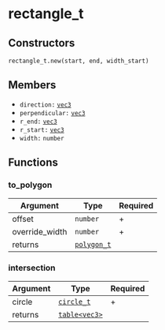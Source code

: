 # rectangle_t

## Constructors

`rectangle_t.new(start, end, width_start)`

## Members

- `direction:` [`vec3`](/structs/vec3)
- `perpendicular:` [`vec3`](/structs/vec3)
- `r_end:` [`vec3`](/structs/vec3)
- `r_start:` [`vec3`](/structs/vec3)
- `width:` `number`

## Functions

### to_polygon

| Argument       | Type                              | Required |
| -------------- | --------------------------------- | -------- |
| offset         | `number`                          | +        |
| override_width | `number`                          | +        |
| returns        | [`polygon_t`](/structs/polygon_t) |          |

### intersection

| Argument | Type                            | Required |
| -------- | ------------------------------- | -------- |
| circle   | [`circle_t`](/structs/circle_t) | +        |
| returns  | [`table<vec3>`](/structs/vec3)  |          |
